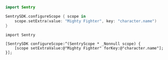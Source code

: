 ```swift
import Sentry

SentrySDK.configureScope { scope in
    scope.setExtra(value: "Mighty Fighter", key: "character.name")
}
```

```objc
import Sentry

[SentrySDK configureScope:^(SentryScope * _Nonnull scope) {
    [scope setExtraValue:@"Mighty Fighter" forKey:@"character.name"];
}];
```
